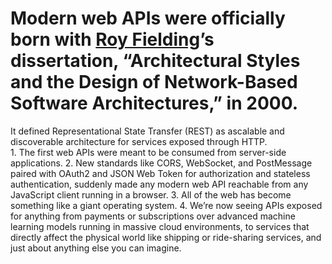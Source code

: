 
# Modern web APIs were officially born with [Roy Fielding](https://twitter.com/fielding)’s dissertation, “Architectural Styles and the Design of Network-Based Software Architectures,” in 2000.

<RoyFielding />

<Appear>
  <div>
    <AppearText>
      It defined Representational State Transfer (REST) as ascalable
      and discoverable architecture for services exposed through HTTP.
    </AppearText>
  </div>
</Appear>

<Notes>
  1. The first web APIs were meant to be consumed from 
  server-side applications. 2. New standards like CORS,
  WebSocket, and PostMessage paired with OAuth2 and
  JSON Web Token for authorization and stateless 
  authentication, suddenly made any modern web API 
  reachable from any JavaScript client running in
  a browser. 3. All of the web has become something
  like a giant operating system. 4. We’re now seeing
  APIs exposed for anything from payments or
  subscriptions over advanced machine learning models
  running in massive cloud environments, to services
  that directly affect the physical world like shipping or
  ride-sharing services, and just about anything else
  you can imagine.
</Notes>

